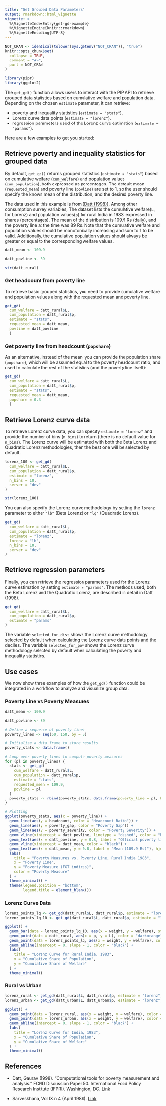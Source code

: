 ```yaml
---
title: "Get Grouped Data Parameters"
output: rmarkdown::html_vignette
vignette: >
  %\VignetteIndexEntry{get-gd-example}
  %\VignetteEngine{knitr::rmarkdown}
  %\VignetteEncoding{UTF-8}
---
```


```r
NOT_CRAN <- identical(tolower(Sys.getenv("NOT_CRAN")), "true")
knitr::opts_chunk$set(
  collapse = TRUE,
  comment = "#>",
  purl = NOT_CRAN
)
```

```r
library(pipr)
library(ggplot2)
```

The `get_gd()` function allows users to interact with the PIP API to retrieve grouped data statistics based on cumulative welfare and population data. Depending on the chosen `estimate` parameter, it can retrieve:

- poverty and inequality statistics (`estimate = "stats"`).
- Lorenz curve data points (`estimate = "lorenz"`).
- regression parameters used of the Lorenz curve estimation (`estimate = "params"`).

Here are a few examples to get you started:

## Retrieve poverty and inequality statistics for grouped data

By default, `get_gd()` returns grouped statistics (`estimate = "stats"`) based on cumulative welfare (`cum_welfare`) and population values (`cum_population`), both expressed as percentages. The default mean (`requested_mean`) and poverty line (`povline`) are set to 1, so the user should specify the known mean of the distribution, and the desired poverty line.

The data used in this example is from [(Datt (1998))](https://ageconsearch.umn.edu/record/94862/?v=pdf). Among other consumption survey variables, The dataset lists the cumulative welfare(`L`, for Lorenz) and population values(`p`) for rural India in 1983, expressed in shares (percentages). The mean of the distribution is 109.9 Rs (daily), and the poverty line at the time was 89 Rs. Note that the cumulative welfare and population values should be monotonically increasing and sum to 1 to be valid. Additionally, the cumulative population values should always be greater or equal to the corresponding welfare values.

```r
datt_mean <- 109.9

datt_povline <- 89

str(datt_rural)
```

### Get headcount from poverty line 

To retrieve basic grouped statistics, you need to provide cumulative welfare and population values along with the requested mean and poverty line.
```r
get_gd(
  cum_welfare = datt_rural$L,
  cum_population = datt_rural$p,
  estimate = "stats",
  requested_mean = datt_mean,
  povline = datt_povline
  )
```

### Get poverty line from headcount (`popshare`)

As an alternative, instead of the mean, you can provide the population share (`popshare`), which will be assumed equal to the poverty headcount ratio, and used to calculate the rest of the statistics (and the poverty line itself):
```r
get_gd(
  cum_welfare = datt_rural$L,
  cum_population = datt_rural$p,
  estimate = "stats",
  requested_mean = datt_mean,
  popshare = 0.3
  )

```


## Retrieve Lorenz curve data

To retrieve Lorenz curve data, you can specify `estimate = "lorenz"` and provide the number of bins (`n_bins`) to return (there is no default value for `n_bins`). The Lorenz curve will be estimated with both the Beta Lorenz and Quadratic Lorenz methodologies, then the best one will be selected by default. 

```r
lorenz_100 <- get_gd(
  cum_welfare = datt_rural$L,
  cum_population = datt_rural$p,
  estimate = "lorenz",
  n_bins = 10,
  server = "dev"
)

str(lorenz_100)
```

You can also specify the Lorenz curve methodology by setting the `lorenz` parameter to either `"lb"` (Beta Lorenz) or `"lq"` (Quadratic Lorenz).

```r
get_gd(
  cum_welfare = datt_rural$L,
  cum_population = datt_rural$p,
  estimate = "lorenz",
  lorenz = "lb",
  n_bins = 10,
  server = "dev"
)
```


## Retrieve regression parameters

Finally, you can retrieve the regression parameters used for the Lorenz curve estimation by setting `estimate = "params"`. The methods used, both the Beta Lorenz and the Quadratic Lorenz, are described in detail in Datt (1998).

```r
get_gd(
  cum_welfare = datt_rural$L,
  cum_population = datt_rural$p,
  estimate = "params"
)
```

The variable `selected_for_dist` shows the Lorenz curve methodology selected by default when calculating the Lorenz curve data points and the deciles. The variable `selected_for_pov` shows the Lorenz curve methodology selected by default when calculating the poverty and inequality statistics.

## Use cases

We now show three examples of how the `get_gd()` function could be integrated in a workflow to analyze and visualize group data.

### Poverty Line vs Poverty Measures
```r
datt_mean <- 109.9

datt_povline <- 89

# Define a sequence of poverty lines
poverty_lines <- seq(50, 150, by = 5)

# Initialize a data frame to store results
poverty_stats <- data.frame()

# Loop over poverty lines to compute poverty measures
for (pl in poverty_lines) {
  stats <- get_gd(
    cum_welfare = datt_rural$L,
    cum_population = datt_rural$p,
    estimate = "stats",
    requested_mean = 109.9,
    povline = pl
  )
  poverty_stats <- rbind(poverty_stats, data.frame(poverty_line = pl, headcount = stats$headcount, poverty_gap = stats$poverty_gap, poverty_severity = stats$poverty_severity))
}

# Plotting
ggplot(poverty_stats, aes(x = poverty_line)) +
  geom_line(aes(y = headcount, color = "Headcount Ratio")) +
  geom_line(aes(y = poverty_gap, color = "Poverty Gap")) +
  geom_line(aes(y = poverty_severity, color = "Poverty Severity")) +
  geom_vline(xintercept = datt_povline, linetype = "dashed", color = "black") +
  geom_text(aes(x = datt_povline, y = 0.8, label = "Official poverty line (89 Rs)"), hjust = 1.1, vjust = 0) +
  geom_vline(xintercept = datt_mean, color = "black") +
  geom_text(aes(x = datt_mean, y = 0.8, label = "Mean (109.9 Rs)"), hjust = -.1) +
  labs(
    title = "Poverty Measures vs. Poverty Line, Rural India 1983",
    x = "Poverty Line",
    y = "Poverty Measure (FGT indices)",
    color = "Poverty Measure"
  ) +
  theme_minimal() +
  theme(legend.position = "bottom", 
        legend.title = element_blank())
```

### Lorenz Curve Data
```r
lorenz_points_lq <- get_gd(datt_rural$L, datt_rural$p, estimate = "lorenz", lorenz = "lq")
lorenz_points_lq_10 <- get_gd(datt_rural$L, datt_rural$p, estimate = "lorenz", lorenz = "lq", n_bins = 10)

ggplot() +
  geom_bar(data = lorenz_points_lq_10, aes(x = weight, y = welfare), stat = "identity", fill = "darkorange", alpha = 0.3) +
  geom_point(data = datt_rural, aes(x = p, y = L), color = "darkorange", size = 2) +
  geom_point(data = lorenz_points_lq, aes(x = weight, y = welfare), color = "darkorange", size = 0.5) +
  geom_abline(intercept = 0, slope = 1, color = "black") +
  labs(
    title = "Lorenz Curve for Rural India, 1983",
    x = "Cumulative Share of Population",
    y = "Cumulative Share of Welfare"
  ) +
  theme_minimal()
```


### Rural vs Urban
```r
lorenz_rural <- get_gd(datt_rural$L, datt_rural$p, estimate = "lorenz", lorenz = "lq", n_bins = 1000)
lorenz_urban <- get_gd(datt_urban$L, datt_urban$p, estimate = "lorenz", lorenz = "lq", n_bins = 1000)

ggplot() +
  geom_point(data = lorenz_rural, aes(x = weight, y = welfare), color = "darkorange", size = 0.5) +
  geom_point(data = lorenz_urban, aes(x = weight, y = welfare), color = "steelblue", size = 0.5) +
  geom_abline(intercept = 0, slope = 1, color = "black") +
  labs(
    title = "Lorenz Curve for India, 1983",
    x = "Cumulative Share of Population",
    y = "Cumulative Share of Welfare"
  ) +
  theme_minimal()
```

## References

- Datt, Gaurav (1998). "Computational tools for poverty measurement and analysis." FCND Discussion Paper 50. International Food Policy Research Institute (IFPRI). Washington, DC. [Link](https://www.ifpri.org/publication/computational-tools-poverty-measurement-and-analysis)

- Sarveskhana, Vol IX n 4 (April 1986). [Link](https://mospi.gov.in/sites/default/files/publication_reports/Sarvekshana_issue%20no.%2027_%20Vol%20%209%20No%204.PDF)



